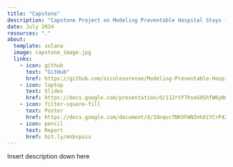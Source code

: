 ```yaml
---
title: "Capstone"
description: "Capstone Project on Modeling Preventable Hospital Stays for SURE 2024 at CMU"
date: July 2024
resources: "."
about:
  template: solana
  image: capstone_image.jpg
  links:
    - icon: github
      text: "GitHub"
      href: https://github.com/nicolesorense/Modeling-Preventable-Hospital-Stays
    - icon: laptop
      text: Slides
      href: https://docs.google.com/presentation/d/112rVY7hseG9ShfWKyNmLoL9PTU1cIu1GTmRtl8dHmpI/edit?usp=sharing
    - icon: filter-square-fill
      text: Poster
      href: https://docs.google.com/document/d/1UnqvcfNKVFWN3nhXiYCrP42dVPpmT41nESAVHSh6xhI/edit
    - icon: pencil
      text: Report
      href: bit.ly/mnbvpoiu
---
```


Insert description down here
